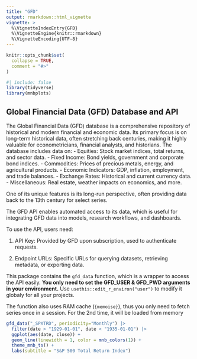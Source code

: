 ```yaml
---
title: "GFD"
output: rmarkdown::html_vignette
vignette: >
  %\VignetteIndexEntry{GFD}
  %\VignetteEngine{knitr::rmarkdown}
  %\VignetteEncoding{UTF-8}
---
```


```r
knitr::opts_chunk$set(
  collapse = TRUE,
  comment = "#>"
)
```

```r
#| include: false
library(tidyverse)
library(mnbplots)
```

## Global Financial Data (GFD) Database and API


The Global Financial Data (GFD) database is a comprehensive repository of historical and modern financial and economic data. Its primary focus is on long-term historical data, often stretching back centuries, making it highly valuable for econometricians, financial analysts, and historians. The database includes data on:
- Equities: Stock market indices, total returns, and sector data.
- Fixed Income: Bond yields, government and corporate bond indices.
- Commodities: Prices of precious metals, energy, and agricultural products.
- Economic Indicators: GDP, inflation, employment, and trade balances.
- Exchange Rates: Historical and current currency data.
- Miscellaneous: Real estate, weather impacts on economics, and more.

One of its unique features is its long-run perspective, often providing data back to the 13th century for select series.

The GFD API enables automated access to its data, which is useful for integrating GFD data into models, research workflows, and dashboards.

To use the API, users need:

1.	API Key: Provided by GFD upon subscription, used to authenticate requests.

2.	Endpoint URLs: Specific URLs for querying datasets, retrieving metadata, or exporting data.

This package contains the `gfd_data` function, which is a wrapper to access the API easily. **You only need to set the GFD_USER & GFD_PWD arguments in your environment.** Use `usethis::edit_r_environ("user")` to modify it globaly for all your projects.

The function also uses RAM cache (`{memoise}`), thus you only need to fetch series once in a session. For the 2nd time, it will be loaded from memory


```r
gfd_data("_SPXTRD", periodicity="Monthly") |> 
  filter(date > "1929-01-01", date < "1935-01-01") |> 
  ggplot(aes(date, close)) + 
  geom_line(linewidth = 1, color = mnb_colors(1)) + 
  theme_mnb_ts() + 
  labs(subtitle = "S&P 500 Total Return Index")
```